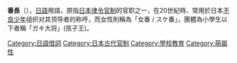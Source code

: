 {{unreferenced|time=2019-12-25T22:10:26+00:00}}
'''番長'''（{{lang|ja|ばんちょう}}），[[日語|日語]]用語，原指[[日本|日本]][[日本古代职官|律令官制]]的官职之一，在20世紀時、常用於日本[[不良少年|不良少年]]组织对其领导者的称呼，而女性則稱為「女番 / スケ番」，團體為小學生以下者稱「ガキ大将」(孩子王)。
{{萌屬性}}

[[Category:日語借詞|Category:日語借詞]]
[[Category:日本古代官制|Category:日本古代官制]]
[[Category:學校教育|Category:學校教育]]
[[Category:萌屬性|Category:萌屬性]]